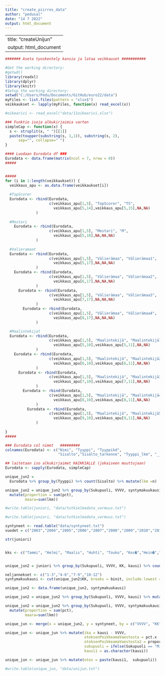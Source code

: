 ```yaml
---
title: "create_piirros_data"
author: "pedusal"
date: "14 7 2022"
output: html_document
---
```


---
title: "createUnijun"
output: html_document
---

```r

####### Aseta tyoskentely kansio ja lataa veikkauset ###########

#Get the working directory:
#getwd()
library(readxl)
library(dplyr)
library(knitr)
#Setup the working directory:
setwd("C:/Users/Pedu/Documents/GitHub/euro22/data")
myFiles <- list.files(pattern = "xlsx$")
veikkaukset <- lapply(myFiles, function(x) read_excel(x))

#oikearivi <- read_excel("data/11oikearivi.xlsx")

### Funktio isoja alkukirjaimia varten
simpleCap <- function(x) {
  s <- strsplit(x, " ")[[1]]
  paste(toupper(substring(s, 1,1)), substring(s, 2),
      sep="", collapse=" ")
}

```

```r
#### Luodaan Eurodata df ###
Eurodata <- data.frame(matrix(ncol = 7, nrow = 0))
#####


#####
for (i in 1:length(veikkaukset)) {
  veikkaus_apu <- as.data.frame(veikkaukset[i])
  
  #TopScorer
  Eurodata <- rbind(Eurodata,
                    c(veikkaus_apu[1,5], "TopScorer", "TS",
                      veikkaus_apu[5,14],veikkaus_apu[5,15],NA,NA)
              )
  
  #Mestari 
    Eurodata <- rbind(Eurodata,
                    c(veikkaus_apu[1,5], "Mestari", "M",
                      veikkaus_apu[5,18],NA,NA,NA)
              )
    
  #Valieramaat
  Eurodata <- rbind(Eurodata,
                    c(veikkaus_apu[1,5], "Välierämaa", "Välierämaa1",
                      veikkaus_apu[5,17],NA,NA,NA)
              )
    Eurodata <- rbind(Eurodata,
                    c(veikkaus_apu[1,5], "Välierämaa", "Välierämaa2",
                      veikkaus_apu[6,17],NA,NA,NA)
              )  
      Eurodata <- rbind(Eurodata,
                    c(veikkaus_apu[1,5], "Välierämaa", "Välierämaa3",
                      veikkaus_apu[7,17],NA,NA,NA)
              )  
        Eurodata <- rbind(Eurodata,
                    c(veikkaus_apu[1,5], "Välierämaa", "Välierämaa4",
                      veikkaus_apu[8,17],NA,NA,NA)
              ) 

  #Maalintekijat
  Eurodata <- rbind(Eurodata,
                    c(veikkaus_apu[1,5], "Maalintekijä", "Maalintekijä1",
                      veikkaus_apu[5,10],veikkaus_apu[5,11],NA,NA)
              )
    Eurodata <- rbind(Eurodata,
                    c(veikkaus_apu[1,5], "Maalintekijä", "Maalintekijä2",
                      veikkaus_apu[6,10],veikkaus_apu[6,11],NA,NA)
              )
      Eurodata <- rbind(Eurodata,
                    c(veikkaus_apu[1,5], "Maalintekijä", "Maalintekijä3",
                      veikkaus_apu[7,10],veikkaus_apu[7,11],NA,NA)
              )
        Eurodata <- rbind(Eurodata,
                    c(veikkaus_apu[1,5], "Maalintekijä", "Maalintekijä4",
                      veikkaus_apu[8,10],veikkaus_apu[8,11],NA,NA)
              )
          Eurodata <- rbind(Eurodata,
                    c(veikkaus_apu[1,5], "Maalintekijä", "Maalintekijä5",
                      veikkaus_apu[9,10],veikkaus_apu[9,11],NA,NA)
              )
 
}
#####

### Eurodata col nimet   #########
colnames(Eurodata) <- c("Nimi", "Tyyppi", "Tyyppikd",
                        "Sisalto","Sisälto_tarkenne", "Tyyppi_lkm", "__")

## laitetaan iso alkukirjaimet KAIKKIALLE (jokaiseen muuttujaan)
Eurodata <- sapply(Eurodata, simpleCap)
```

```r
unique_jun2 = 
  Eurodata %>% group_by(Tyyppi) %>% count(Sisalto) %>% mutate(lkm =n)

unique_jun2 = unique_jun2 %>% group_by(Sukupuoli, VVVV, syntymakuukausi, kausi) %>% 
  mutate(proportion = sum(pct),
         maara=sum(lkm))
```


```r
#write.table(juniori, "data/tutkielmadata_varmuus.txt")
```


```r
#write.table(juniori, "data/tutkielmadata_varmuus.txt")
```

```r
syntyneet <- read.table("data/syntyneet.txt")
vuodet = c("2003","2004","2005","2006","2007","2008","2009","2010","2011","2012","2013","2015","2016")

str(juniori)


kks <- c("Tammi", "Helmi", "Maalis", "Huhti", "Touko", "Kes�","Hein�","Elo","Syys","Loka","Marras","Joulu")


unique_jun2 = juniori %>% group_by(Sukupuoli, VVVV, KK, kausi) %>% count(KK) %>% mutate(lkm =n)

neljannekset <- c("1-3","4-6","7-9","10-12")
syntymakuukausi <- cut(unique_jun2$KK, breaks = binit, include.lowest = TRUE, labels = neljannekset)

unique_jun2 <- data.frame(unique_jun2, syntymakuukausi)

unique_jun2 = unique_jun2 %>% group_by(Sukupuoli, VVVV, kausi) %>% mutate(n = sum(lkm))%>% mutate(pct = lkm/n)

unique_jun2 = unique_jun2 %>% group_by(Sukupuoli, VVVV, syntymakuukausi, kausi) %>% 
  mutate(proportion = sum(pct),
         maara=sum(lkm))
```


```r
unique_jun <- merge(x = unique_jun2, y = syntyneet, by = c("VVVV", "KK"), all.x = TRUE)

unique_jun <- unique_jun %>% mutate(ika = kausi - VVVV,
                                    otoksenPoikkeamaVaestosta = pct.x - pct.y,
                                    otoksenPoikkeamaVaestosta2 = proportion.x- proportion.y,
                                    sukupuoli = ifelse(Sukupuoli == "Mies", "pojat", "tyt�t"), 
                                    kausi1 = as.character(kausi))

unique_jun <- unique_jun %>% mutate(otos = paste(kausi1,  sukupuoli))

#write.table(unique_jun, "data/unijun.txt")
```